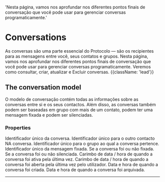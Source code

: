   'Nesta página, vamos nos aprofundar nos diferentes pontos finais de conversação que você pode usar para gerenciar conversas programaticamente.'

# Conversations

As conversas são uma parte essencial do Protocolo — são os recipientes para as mensagens entre você, seus contatos e grupos. Nesta página, vamos nos aprofundar nos diferentes pontos finais de conversação que você pode usar para gerenciar conversas programaticamente. Veremos como consultar, criar, atualizar e Excluir conversas. {{className: 'lead'}}

## The conversation model

O modelo de conversação contém todas as informações sobre as conversas entre si e os seus contactos. Além disso, as conversas também podem ser baseadas em grupo com mais de um contato, podem ter uma mensagem fixada e podem ser silenciadas.

### Properties

<Properties>
  <Property name="id" type="string">
Identificador único da conversa.
  </Property>
  <Property name="contact_id" type="string">
Identificador único para o outro contacto NA conversa.
  </Property>
  <Property name="group_id" type="string">
Identificador único para o grupo ao qual a conversa pertence.
  </Property>
  <Property name="pinned_message_id" type="string">
Identificador único da mensagem fixada.
  </Property>
  <Property name="is_pinned" type="boolean">
Se a conversa foi ou não fixada.
  </Property>
  <Property name="is_muted" type="boolean">
Se a conversa foi ou não silenciada.
  </Property>
  <Property name="last_active_at" type="timestamp">
Carimbo de data / hora de quando a conversa foi ativa pela última vez.
  </Property>
  <Property name="last_opened_at" type="timestamp">
Carimbo de data / hora de quando a conversa foi aberta pela última vez pelo
utilizador.
  </Property>
  <Property name="created_at" type="timestamp">
Data e hora de quando a conversa foi criada.
  </Property>
  <Property name="archived_at" type="timestamp">
Data e hora de quando a conversa foi arquivada.
  </Property>
</Properties>

---

